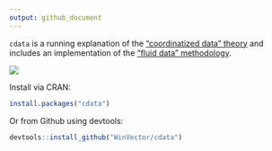 ```yaml
---
output: github_document
---
```


<!-- README.md is generated from README.Rmd. Please edit that file -->

`cdata` is a running explanation of the ["coordinatized data" theory](https://github.com/WinVector/cdata/blob/master/extras/RowsAndColumns.md) and includes an implementation of the ["fluid data" methodology](https://github.com/WinVector/cdata/blob/master/extras/FluidData.md).

![](extras/cdata.png)

Install via CRAN:

```r
install.packages("cdata")
```

Or from Github using devtools:

```r
devtools::install_github("WinVector/cdata")
```

